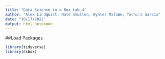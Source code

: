 ```yaml
---
title: "Data Science in a Box Lab 4"
author: "Alex Lindquist, Nate Smullen, Wynter Malone, Yadhira Garcia"
date: "10/17/2022"
output: html_notebook
---
```


##Load Packages

```r
library(tidyverse)
library(dsbox)
```
